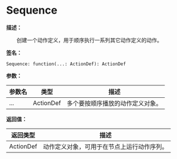 # Sequence

**描述：**

&emsp;&emsp;创建一个动作定义，用于顺序执行一系列其它动作定义的动作。

**签名：**
```tl
Sequence: function(...: ActionDef): ActionDef
```

**参数：**

| 参数名 | 类型 | 描述 |
| --- | --- | --- |
| ... | ActionDef | 多个要按顺序播放的动作定义对象。 |

**返回值：**

| 返回类型 | 描述 |
| --- | --- |
| ActionDef | 动作定义对象，可用于在节点上运行动作序列。 |